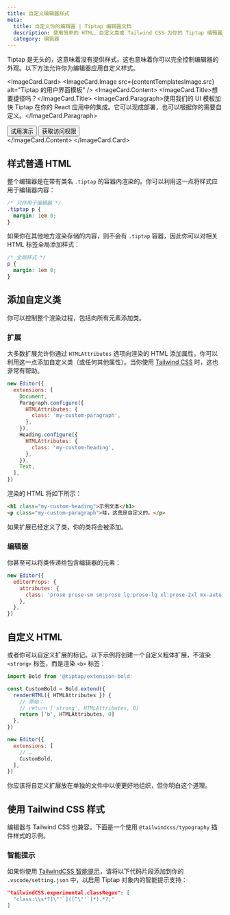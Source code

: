 ```yaml
---
title: 自定义编辑器样式
meta:
  title: 自定义你的编辑器 | Tiptap 编辑器文档
  description: 使用简单的 HTML、自定义类或 Tailwind CSS 为你的 Tiptap 编辑器应用自定义样式。了解更多内容，请访问文档！
  category: 编辑器
---
```




Tiptap 是无头的，这意味着没有提供样式。这也意味着你可以完全控制编辑器的外观。以下方法允许你为编辑器应用自定义样式。

<ImageCard.Card>
    <ImageCard.Image src={contentTemplatesImage.src} alt="Tiptap 的用户界面模板" />
    <ImageCard.Content>
        <ImageCard.Title>想要捷径吗？</ImageCard.Title>
        <ImageCard.Paragraph>使用我们的 UI 模板加快 Tiptap 在你的 React 应用中的集成。它可以现成部署，也可以根据你的需要自定义。</ImageCard.Paragraph>
        <div className="flex items-center gap-2 mt-8">
            <Button asChild variant="secondary">
                <Link href="https://templates.tiptap.dev/">
                    试用演示
                    <ArrowRightIcon className="size-4" />
                </Link>
            </Button>
            <Button asChild variant="tertirary">
                <Link href="https://cloud.tiptap.dev/react-templates">
                    获取访问权限
                    <ArrowRightIcon className="size-4" />
                </Link>
            </Button>
        </div>
    </ImageCard.Content>
</ImageCard.Card>

## 样式普通 HTML

整个编辑器是在带有类名 `.tiptap` 的容器内渲染的。你可以利用这一点将样式应用于编辑器内容：

```css
/* 只作用于编辑器 */
.tiptap p {
  margin: 1em 0;
}
```

如果你在其他地方渲染存储的内容，则不会有 `.tiptap` 容器，因此你可以对相关 HTML 标签全局添加样式：

```css
/* 全局样式 */
p {
  margin: 1em 0;
}
```

## 添加自定义类

你可以控制整个渲染过程，包括向所有元素添加类。

### 扩展

大多数扩展允许你通过 `HTMLAttributes` 选项向渲染的 HTML 添加属性。你可以利用这一点添加自定义类（或任何其他属性）。当你使用 [Tailwind CSS](https://tailwindcss.com/) 时，这也非常有帮助。

```js
new Editor({
  extensions: [
    Document,
    Paragraph.configure({
      HTMLAttributes: {
        class: 'my-custom-paragraph',
      },
    }),
    Heading.configure({
      HTMLAttributes: {
        class: 'my-custom-heading',
      },
    }),
    Text,
  ],
})
```

渲染的 HTML 将如下所示：

```html
<h1 class="my-custom-heading">示例文本</h1>
<p class="my-custom-paragraph">哇，这真是自定义的。</p>
```

如果扩展已经定义了类，你的类将会被添加。

### 编辑器

你甚至可以将类传递给包含编辑器的元素：

```js
new Editor({
  editorProps: {
    attributes: {
      class: 'prose prose-sm sm:prose lg:prose-lg xl:prose-2xl mx-auto focus:outline-none',
    },
  },
})
```

## 自定义 HTML

或者你可以自定义扩展的标记。以下示例将创建一个自定义粗体扩展，不渲染 `<strong>` 标签，而是渲染 `<b>` 标签：

```js
import Bold from '@tiptap/extension-bold'

const CustomBold = Bold.extend({
  renderHTML({ HTMLAttributes }) {
    // 原始：
    // return ['strong', HTMLAttributes, 0]
    return ['b', HTMLAttributes, 0]
  },
})

new Editor({
  extensions: [
    // …
    CustomBold,
  ],
})
```

你应该将自定义扩展放在单独的文件中以便更好地组织，但你明白这个道理。

## 使用 Tailwind CSS 样式

编辑器与 Tailwind CSS 也兼容。下面是一个使用 `@tailwindcss/typography` 插件样式的示例。

<CodeDemo path="/Experiments/Tailwind?inline=false" />

### 智能提示

如果你使用 [TailwindCSS 智能提示](https://marketplace.visualstudio.com/items?itemName=bradlc.vscode-tailwindcss)，请将以下代码片段添加到你的 `.vscode/setting.json` 中，以启用 Tiptap 对象内的智能提示支持：

```json
"tailwindCSS.experimental.classRegex": [
  "class:\\s*?[\"'`]([^\"'`]*).*?,"
]
```